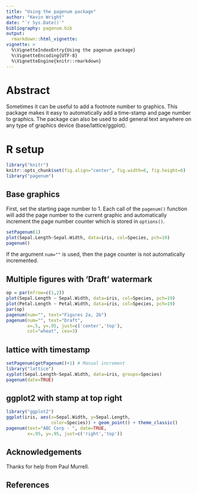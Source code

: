 ---
title: "Using the pagenum package"
author: "Kevin Wright"
date: "`r Sys.Date()`"
bibliography: pagenum.bib
output:
  rmarkdown::html_vignette:
vignette: >
  %\VignetteIndexEntry{Using the pagenum package}
  %\VignetteEncoding{UTF-8}
  %\VignetteEngine{knitr::rmarkdown}
---

# Abstract

Sometimes it can be useful to add a footnote number to graphics.  This package
makes it easy to automatically add a time-stamp and page number to graphics.
The package can also be used to add general text anywhere on any type of
graphics device (base/lattice/ggplot).

# R setup

```{r setup, message=FALSE}
library("knitr")
knitr::opts_chunk$set(fig.align="center", fig.width=6, fig.height=6)
library("pagenum")
```
## Base graphics

First, set the starting page number to 1.  Each call of the `pagenum()`
function will add the page number to the current graphic and automatically
increment the page number counter which is stored in `options()`.

```{r base}
setPagenum(1)
plot(Sepal.Length~Sepal.Width, data=iris, col=Species, pch=19)
pagenum()
```

If the argument `num=""` is used, then the page counter is not automatically
incremented.

## Multiple figures with 'Draft' watermark
```{r multi}
op = par(mfrow=c(1,2))
plot(Sepal.Length ~ Sepal.Width, data=iris, col=Species, pch=19)
plot(Petal.Length ~ Petal.Width, data=iris, col=Species, pch=19)
par(op)
pagenum(num="", text="Figures 2a, 2b")
pagenum(num="", text="Draft",
        x=.5, y=.95, just=c('center','top'),
        col="wheat", cex=3)
```

## lattice with timestamp
```{r lattice}
setPagenum(getPagenum()+1) # Manual increment
library("lattice")
xyplot(Sepal.Length~Sepal.Width, data=iris, groups=Species)
pagenum(date=TRUE)
```

## ggplot2 with stamp at top right

```{r ggplot}
library("ggplot2")
ggplot(iris, aes(x=Sepal.Width, y=Sepal.Length,
                 color=Species)) + geom_point() + theme_classic()
pagenum(text="ABC Corp - ", date=TRUE,
        x=.95, y=.95, just=c('right','top'))
```

## Acknowledgements

Thanks for help from Paul Murrell.


## References
